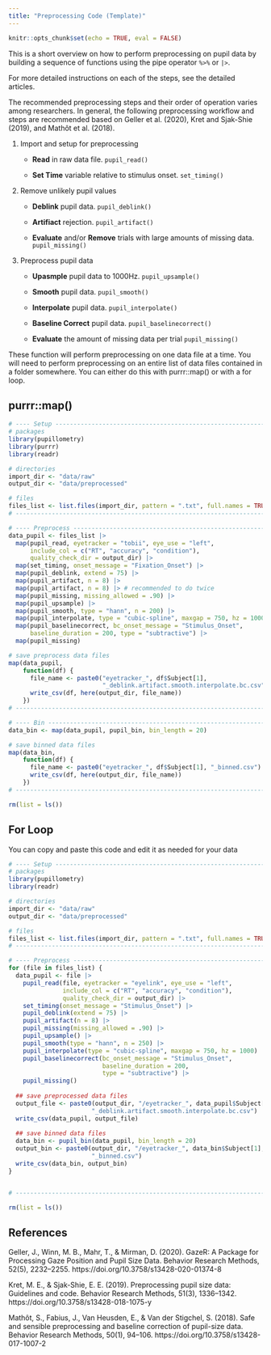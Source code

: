 ```yaml
---
title: "Preprocessing Code (Template)"
---
```


```r
knitr::opts_chunk$set(echo = TRUE, eval = FALSE)
```

This is a short overview on how to perform preprocessing on pupil data by building a sequence of functions using the pipe operator `%>%` or `|>`.

For more detailed instructions on each of the steps, see the detailed articles.

The recommended preprocessing steps and their order of operation varies among researchers. In general, the following preprocessing workflow and steps are recommended based on Geller et al. (2020), Kret and Sjak-Shie (2019), and Mathôt et al. (2018).

1. Import and setup for preprocessing

    - **Read** in raw data file. `pupil_read()`
    
    - **Set Time** variable relative to stimulus onset. `set_timing()`
    
2. Remove unlikely pupil values

    - **Deblink** pupil data. `pupil_deblink()`
    
    - **Artifiact** rejection. `pupil_artifact()`
    
    - **Evaluate** and/or **Remove** trials with large amounts of missing data. `pupil_missing()`
    
3. Preprocess pupil data

    - **Upasmple** pupil data to 1000Hz. `pupil_upsample()`

    - **Smooth** pupil data. `pupil_smooth()`
    
    - **Interpolate** pupil data. `pupil_interpolate()`
    
    - **Baseline Correct** pupil data. `pupil_baselinecorrect()`
    
    - **Evaluate** the amount of missing data per trial `pupil_missing()`

These function will perform preprocessing on one data file at a time. You will need to perform preprocessing on an entire list of data files contained in a folder somewhere. You can either do this with purrr::map() or with a for loop.

## purrr::map()

```r
# ---- Setup -------------------------------------------------------------------
# packages
library(pupillometry)
library(purrr)
library(readr)

# directories
import_dir <- "data/raw"
output_dir <- "data/preprocessed"

# files
files_list <- list.files(import_dir, pattern = ".txt", full.names = TRUE)
# ------------------------------------------------------------------------------

# ---- Preprocess --------------------------------------------------------------
data_pupil <- files_list |>
  map(pupil_read, eyetracker = "tobii", eye_use = "left",
      include_col = c("RT", "accuracy", "condition"),
      quality_check_dir = output_dir) |>
  map(set_timing, onset_message = "Fixation_Onset") |>
  map(pupil_deblink, extend = 75) |>
  map(pupil_artifact, n = 8) |>
  map(pupil_artifact, n = 8) |> # recommended to do twice
  map(pupil_missing, missing_allowed = .90) |>
  map(pupil_upsample) |>
  map(pupil_smooth, type = "hann", n = 200) |>
  map(pupil_interpolate, type = "cubic-spline", maxgap = 750, hz = 1000) |>
  map(pupil_baselinecorrect, bc_onset_message = "Stimulus_Onset",
      baseline_duration = 200, type = "subtractive") |>
  map(pupil_missing)

# save preprocess data files
map(data_pupil,
    function(df) {
      file_name <- paste0("eyetracker_", df$Subject[1],
                          "_deblink.artifact.smooth.interpolate.bc.csv")
      write_csv(df, here(output_dir, file_name))
    })
# ------------------------------------------------------------------------------

# ---- Bin ---------------------------------------------------------------------
data_bin <- map(data_pupil, pupil_bin, bin_length = 20)

# save binned data files
map(data_bin, 
    function(df) {
      file_name <- paste0("eyetracker_", df$Subject[1], "_binned.csv")
      write_csv(df, here(output_dir, file_name))
    })
# ------------------------------------------------------------------------------

rm(list = ls())
```

## For Loop

You can copy and paste this code and edit it as needed for your data

```r
# ---- Setup -------------------------------------------------------------------
# packages
library(pupillometry)
library(readr)

# directories
import_dir <- "data/raw"
output_dir <- "data/preprocessed"

# files
files_list <- list.files(import_dir, pattern = ".txt", full.names = TRUE)
# ------------------------------------------------------------------------------

# ---- Preprocess --------------------------------------------------------------
for (file in files_list) {
  data_pupil <- file |>
    pupil_read(file, eyetracker = "eyelink", eye_use = "left",
               include_col = c("RT", "accuracy", "condition"),
               quality_check_dir = output_dir) |>
    set_timing(onset_message = "Stimulus_Onset") |>
    pupil_deblink(extend = 75) |>
    pupil_artifact(n = 8) |>
    pupil_missing(missing_allowed = .90) |>
    pupil_upsample() |>
    pupil_smooth(type = "hann", n = 250) |>
    pupil_interpolate(type = "cubic-spline", maxgap = 750, hz = 1000) |>
    pupil_baselinecorrect(bc_onset_message = "Stimulus_Onset",
                          baseline_duration = 200,
                          type = "subtractive") |>
    pupil_missing()
  
  ## save preprocessed data files
  output_file <- paste0(output_dir, "/eyetracker_", data_pupil$Subject[1], 
                       "_deblink.artifact.smooth.interpolate.bc.csv")
  write_csv(data_pupil, output_file)
  
  ## save binned data files
  data_bin <- pupil_bin(data_pupil, bin_length = 20)
  output_bin <- paste0(output_dir, "/eyetracker_", data_bin$Subject[1],
                       "_binned.csv")
  write_csv(data_bin, output_bin)
}


# ------------------------------------------------------------------------------

rm(list = ls())
```

## References

Geller, J., Winn, M. B., Mahr, T., & Mirman, D. (2020). GazeR: A Package for Processing Gaze Position and Pupil Size Data. Behavior Research Methods, 52(5), 2232–2255. https://doi.org/10.3758/s13428-020-01374-8

Kret, M. E., & Sjak-Shie, E. E. (2019). Preprocessing pupil size data: Guidelines and code. Behavior Research Methods, 51(3), 1336–1342. https://doi.org/10.3758/s13428-018-1075-y

Mathôt, S., Fabius, J., Van Heusden, E., & Van der Stigchel, S. (2018). Safe and sensible preprocessing and baseline correction of pupil-size data. Behavior Research Methods, 50(1), 94–106. https://doi.org/10.3758/s13428-017-1007-2

